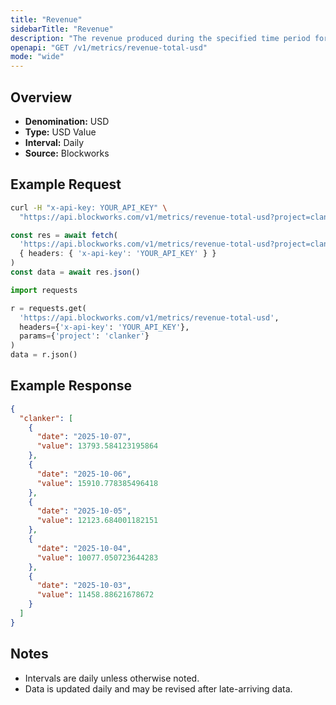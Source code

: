 ```yaml
---
title: "Revenue"
sidebarTitle: "Revenue"
description: "The revenue produced during the specified time period for given project."
openapi: "GET /v1/metrics/revenue-total-usd"
mode: "wide"
---
```


## Overview

- **Denomination:** USD
- **Type:** USD Value
- **Interval:** Daily
- **Source:** Blockworks

## Example Request

<CodeGroup>

```bash cURL
curl -H "x-api-key: YOUR_API_KEY" \
  "https://api.blockworks.com/v1/metrics/revenue-total-usd?project=clanker"
```

```typescript TypeScript
const res = await fetch(
  'https://api.blockworks.com/v1/metrics/revenue-total-usd?project=clanker',
  { headers: { 'x-api-key': 'YOUR_API_KEY' } }
)
const data = await res.json()
```

```python Python
import requests

r = requests.get(
  'https://api.blockworks.com/v1/metrics/revenue-total-usd',
  headers={'x-api-key': 'YOUR_API_KEY'},
  params={'project': 'clanker'}
)
data = r.json()
```

</CodeGroup>

## Example Response

```json
{
  "clanker": [
    {
      "date": "2025-10-07",
      "value": 13793.584123195864
    },
    {
      "date": "2025-10-06",
      "value": 15910.778385496418
    },
    {
      "date": "2025-10-05",
      "value": 12123.684001182151
    },
    {
      "date": "2025-10-04",
      "value": 10077.050723644283
    },
    {
      "date": "2025-10-03",
      "value": 11458.88621678672
    }
  ]
}
```

## Notes
- Intervals are daily unless otherwise noted.
- Data is updated daily and may be revised after late-arriving data.
